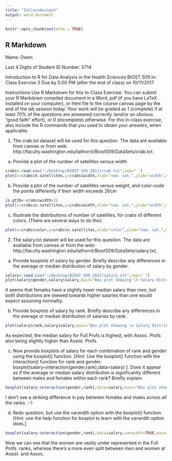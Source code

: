 ```yaml
---
title: "InClassAssign3"
output: word_document
---
```


```r
knitr::opts_chunk$set(echo = TRUE)
```

## R Markdown

Name: Owen

Last 4 Digits of Student ID Number: 5714


Introduction to R for Data Analysis in the Health Sciences
 BIOST 509
In-Class Exercise 3
Due by 5:00 PM (after the end of class) on 10/11/2017

 
Instructions
Use R Markdown for this In-Class Exercise.  You can submit your R Markdown compiled document in a Word, pdf (if you have LaTeX installed on your computer), or html file to the course canvas page by the end of the lab session today. Your work will be graded as 1 (complete) if at least 70% of the questions are answered correctly (and/or an obvious “good faith” effort), or 0 (incomplete) otherwise.   For this in-class exercise, also include the R commands that you used to obtain your answers, when applicable.  


1.	The crab.txt dataset will be used for this question.  The data are available from canvas or from web: http://faculty.washington.edu/tathornt/Biost509/DataSets/crab.txt:

a.	Provide a plot of the number of satellites versus width

```r
crabs<-read.csv("~/Desktop/BIOST_509_2017/crab.txt",sep=" ")
plot(x=crabs$n.satellites,y=crabs$width,xlab="num. sat.",ylab="width",main="plot of num. sat versus width")
```
b.	Provide a plot of the number of satellites versus weight, and color-code the points differently if their width exceeds 26cm

```r
is.gt26<-crabs$width>26
plot(x=crabs$n.satellites,y=crabs$width,xlab="num. sat.",ylab="width",main="plot of num. sat versus width",col=ifelse(is.gt26,"red","green"))
```
c.	Illustrate the distributions of number of satellites, for crabs of different colors. (There are several ways to do this)

```r
plot(x=crabs$color,y=crabs$n.satellites,xlab="color",ylab="num. sat.",main="Box plot showing \n distribution of num. sat. for each color crab")
```
2.	The salary.txt dataset will be used for this question.  The data are available from canvas or from the web: http://faculty.washington.edu/tathornt/Biost509/DataSets/salary.txt; 

a.	Provide boxplots of salary by gender.  Briefly describe any differences in the average or median distribution of salary by gender.

```r
salary<-read.csv("~/Desktop/BIOST_509_2017/salary.txt",sep=" ")
plot(salary$gender,salary$salary,main="Box plot showing \n Salary Distribution by Gender")
```

It seems that females have a slightly lower median salary than men, but both distributions are skewed towards higher salaries than one would expect assuming normality.

b.	Provide boxplots of salary by rank. Briefly describe any differences in the average or median distribution of salaries by rank.

```r
plot(salary$rank,salary$salary,main="Box plot showing \n Salary Distribution by Rank")
```

As expected, the median salary for Full Profs is highest, with Assoc. Profs also being slightly higher than Assist. Profs.

c.	Now provide boxplots of salary for each combination of rank and gender using the boxplot() function.  [Hint:  Use the boxplot() function with the interaction() function  for rank and gender: boxplot(salary~interaction(gender,rank),data=salary) ].  Does it appear as if the average or median salary distribution is significantly different between males and females within each rank? Briefly explain.  

```r
boxplot(salary~interaction(gender,rank),data=salary,main="Box plot showing \n Salary Distribution by Rank and Gender")
```

I don't see a striking difference in pay between females and males across all the ranks.  :-)

d.	Redo question, but use the varwidth option with the boxplot() function. [Hint: use the help function for boxplot to learn with the varwidth option does.]

```r
boxplot(salary~interaction(gender,rank),data=salary,varwidth=TRUE,main="Box plot showing \n Salary Distribution by Rank and Gender \n with box widths reflecing number of subjects")
```

Now we can see that the women are vastly under represented in the Full Profs. ranks, whereas there's a more even split between men and women at Assist. and Assoc.
